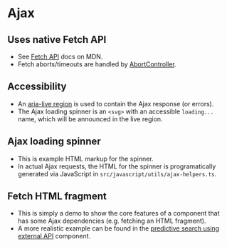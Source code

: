
<Meta of={Ajax} />

# Ajax

## Uses native Fetch API
- See [Fetch API](https://developer.mozilla.org/en-US/docs/Web/API/Fetch_API) docs on MDN.
- Fetch aborts/timeouts are handled by [AbortController](https://developer.mozilla.org/en-US/docs/Web/API/AbortController).

## Accessibility
- An [aria-live region](https://developer.mozilla.org/en-US/docs/Web/Accessibility/ARIA/ARIA_Live_Regions) is used to contain the Ajax response (or errors).
- The Ajax loading spinner is an `<svg>` with an accessible `loading...` name, which will be announced in the live region.

## Ajax loading spinner
- This is example HTML markup for the spinner.
- In actual Ajax requests, the HTML for the spinner is programatically generated via JavaScript in `src/javascript/utils/ajax-helpers.ts`.

<Canvas of={Ajax.AjaxSpinner} />

## Fetch HTML fragment
- This is simply a demo to show the core features of a component that has some Ajax dependencies (e.g. fetching an HTML fragment).
- A more realistic example can be found in the [predictive search using external API](/story/components-search--search-ajax) component.

<Canvas of={Ajax.AjaxFetch} />
